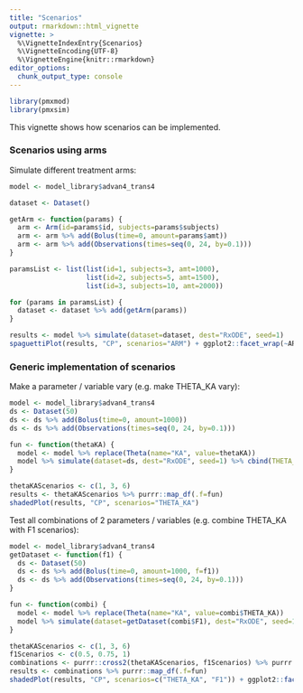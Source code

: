 ```yaml
---
title: "Scenarios"
output: rmarkdown::html_vignette
vignette: >
  %\VignetteIndexEntry{Scenarios}
  %\VignetteEncoding{UTF-8}
  %\VignetteEngine{knitr::rmarkdown}
editor_options: 
  chunk_output_type: console
---
```


```r
library(pmxmod)
library(pmxsim)
```

This vignette shows how scenarios can be implemented.

### Scenarios using arms

Simulate different treatment arms:

```r
model <- model_library$advan4_trans4

dataset <- Dataset()

getArm <- function(params) {
  arm <- Arm(id=params$id, subjects=params$subjects)
  arm <- arm %>% add(Bolus(time=0, amount=params$amt))
  arm <- arm %>% add(Observations(times=seq(0, 24, by=0.1))) 
}

paramsList <- list(list(id=1, subjects=3, amt=1000),
                   list(id=2, subjects=5, amt=1500),
                   list(id=3, subjects=10, amt=2000))

for (params in paramsList) {
  dataset <- dataset %>% add(getArm(params))
}

results <- model %>% simulate(dataset=dataset, dest="RxODE", seed=1)
spaguettiPlot(results, "CP", scenarios="ARM") + ggplot2::facet_wrap(~ARM)
```

### Generic implementation of scenarios

Make a parameter / variable vary (e.g. make THETA_KA vary):

```r
model <- model_library$advan4_trans4
ds <- Dataset(50)
ds <- ds %>% add(Bolus(time=0, amount=1000))
ds <- ds %>% add(Observations(times=seq(0, 24, by=0.1))) 

fun <- function(thetaKA) {
  model <- model %>% replace(Theta(name="KA", value=thetaKA))
  model %>% simulate(dataset=ds, dest="RxODE", seed=1) %>% cbind(THETA_KA=thetaKA)
}

thetaKAScenarios <- c(1, 3, 6)
results <- thetaKAScenarios %>% purrr::map_df(.f=fun)
shadedPlot(results, "CP", scenarios="THETA_KA")
```

Test all combinations of 2 parameters / variables (e.g. combine THETA_KA with F1 scenarios):

```r
model <- model_library$advan4_trans4
getDataset <- function(f1) {
  ds <- Dataset(50)
  ds <- ds %>% add(Bolus(time=0, amount=1000, f=f1))
  ds <- ds %>% add(Observations(times=seq(0, 24, by=0.1)))
}

fun <- function(combi) {
  model <- model %>% replace(Theta(name="KA", value=combi$THETA_KA))
  model %>% simulate(dataset=getDataset(combi$F1), dest="RxODE", seed=1) %>% cbind(THETA_KA=combi$THETA_KA, F1=combi$F1)
}

thetaKAScenarios <- c(1, 3, 6)
f1Scenarios <- c(0.5, 0.75, 1)
combinations <- purrr::cross2(thetaKAScenarios, f1Scenarios) %>% purrr::map(setNames, c("THETA_KA", "F1"))
results <- combinations %>% purrr::map_df(.f=fun)
shadedPlot(results, "CP", scenarios=c("THETA_KA", "F1")) + ggplot2::facet_grid(THETA_KA~F1)
```